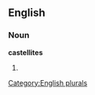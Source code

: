 
==English==

===Noun===
'''castellites'''

# {{plural of|[[castellite]]}}

[[Category:English plurals]]
